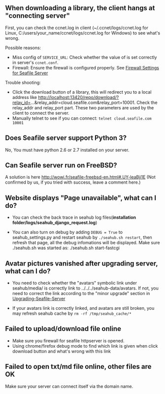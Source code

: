 == When downloading a library, the client hangs at "connecting server" ==

First, you can check the ccnet.log in client (~/.ccnet/logs/ccnet.log for Linux, C:/users/your_name/ccnet/logs/ccnet.log for Windows) to see what's wrong.

Possible reasons:

* Miss config of  <code>SERVICE_URL</code>: Check whether the value of is set correctly in server's <code>ccnet.conf</code>.
* Firewall: Ensure the firewall is configured properly. See [[Firewall Settings for Seafile Server ]]

Trouble shooting:

* Click the  download button of a library, this will redirect you to a local address like http://localhost:13420/repo/download/?relay_id=...&relay_addr=cloud.seafile.com&relay_port=10001. Check the relay_addr and relay_port part. These two parameters are used by the client to connect the server.
* Manually telnet to see if you can connect: <code>telnet cloud.seafile.com 10001</code> 

== Does Seafile server support Python 3? ==

No, You must have python 2.6 or 2.7 installed on your server.

== Can Seafile server run on FreeBSD? ==

A solution is here http://wowi.fr/seafile-freebsd-en.html#.UY-leaBji1E (Not confirmed by us, if you tried with success, leave a comment here.)

== Website displays "Page unavailable", what can I do? ==

* You can check the back trace in seahub log files('''installation folder/logs/seahub_django_request.log''')

* You can also turn on debug by adding <code>DEBUG = True</code> to seahub_settings.py and restart seahub by <code>./seahub.sh restart</code>, then refresh that page, all the debug infomations will be displayed. Make sure ./seahub.sh was started as: ./seahub.sh start-fastcgi

== Avatar pictures vanished after upgrading server, what can I do? ==

* You need to check whether the "avatars" symbolic link under seahub/media/ is correctly link to ../../../seahub-data/avatars. If not, you need to correct the link according to the "minor upgrade" section in [[Upgrading-Seafile-Server]]

* If your avatars link is correctly linked, and avatars are still broken, you may refresh seahub cache by <code>rm -rf /tmp/seahub_cache/*</code>

== Failed to upload/download file online ==

* Make sure you firewall for seafile httpserver is opened.
* Using chrome/firefox debug mode to find which link is given when click download button and what's wrong with this link

== Failed to open txt/md file online, other files are OK ==

Make sure your server can connect itself via the domain name.